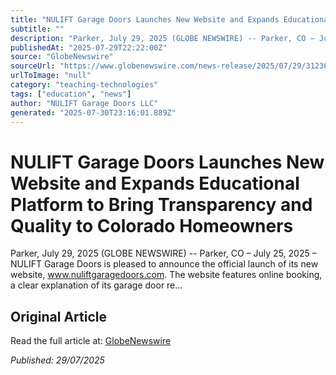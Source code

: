 ```yaml
---
title: "NULIFT Garage Doors Launches New Website and Expands Educational Platform to Bring Transparency and Quality to Colorado Homeowners"
subtitle: ""
description: "Parker, July 29, 2025 (GLOBE NEWSWIRE) -- Parker, CO – July 25, 2025 – NULIFT Garage Doors is pleased to announce the official launch of its new website, www.nuliftgaragedoors.com. The website features online booking, a clear explanation of its garage door re…"
publishedAt: "2025-07-29T22:22:00Z"
source: "GlobeNewswire"
sourceUrl: "https://www.globenewswire.com/news-release/2025/07/29/3123688/0/en/NULIFT-Garage-Doors-Launches-New-Website-and-Expands-Educational-Platform-to-Bring-Transparency-and-Quality-to-Colorado-Homeowners.html"
urlToImage: "null"
category: "teaching-technologies"
tags: ["education", "news"]
author: "NULIFT Garage Doors LLC"
generated: "2025-07-30T23:16:01.889Z"
---
```


# NULIFT Garage Doors Launches New Website and Expands Educational Platform to Bring Transparency and Quality to Colorado Homeowners



Parker, July 29, 2025 (GLOBE NEWSWIRE) -- Parker, CO – July 25, 2025 – NULIFT Garage Doors is pleased to announce the official launch of its new website, www.nuliftgaragedoors.com. The website features online booking, a clear explanation of its garage door re…

## Original Article

Read the full article at: [GlobeNewswire](https://www.globenewswire.com/news-release/2025/07/29/3123688/0/en/NULIFT-Garage-Doors-Launches-New-Website-and-Expands-Educational-Platform-to-Bring-Transparency-and-Quality-to-Colorado-Homeowners.html)

*Published: 29/07/2025*
